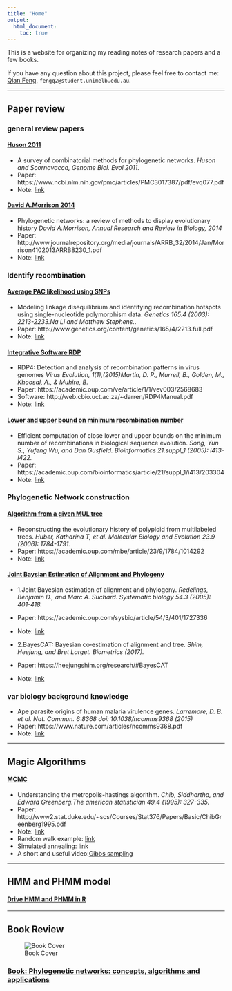 ```yaml
---
title: "Home"
output:
  html_document:
    toc: true
---
```


This is a website for organizing my reading notes of research papers and a few books.

If you have any question about this project, please feel free to contact me:
[Qian Feng](https://qianfeng2.github.io), `fengq2@student.unimelb.edu.au`.

***

## Paper review

### general review papers

#### [Huson 2011]()

- A survey of combinatorial methods for phylogenetic networks. *Huson and Scornavacca, Genome Biol. Evol.2011*. 
- Paper: https://www.ncbi.nlm.nih.gov/pmc/articles/PMC3017387/pdf/evq077.pdf
- Note: [link](Huson2011paper.html)

#### [David A.Morrison 2014]()

- Phylogenetic networks: a review of methods to display evolutionary history *David A.Morrison, Annual Research and Review in Biology, 2014*
- Paper: http://www.journalrepository.org/media/journals/ARRB_32/2014/Jan/Morrison4102013ARRB8230_1.pdf
- Note: [link](morrison2014paper.html)

### Identify recombination

#### [Average PAC likelihood using SNPs]()

- Modeling linkage disequilibrium and identifying recombination hotspots using single-nucleotide polymorphism data.  *Genetics 165.4 (2003): 2213-2233.Na Li and Matthew Stephens.*.
- Paper: http://www.genetics.org/content/genetics/165/4/2213.full.pdf 
- Note: [link](PAC.html)

#### [Integrative Software RDP]()

- RDP4: Detection and analysis of recombination patterns in virus genomes *Virus Evolution, 1(1),(2015)Martin, D. P., Murrell, B., Golden, M., Khoosal, A., & Muhire, B.*
- Paper: https://academic.oup.com/ve/article/1/1/vev003/2568683
- Software: http://web.cbio.uct.ac.za/~darren/RDP4Manual.pdf
- Note: [link](RDP4.html)


#### [Lower and upper bound on minimum recombination number]()

- Efficient computation of close lower and upper bounds on the minimum number of recombinations in biological sequence evolution. *Song, Yun S., Yufeng Wu, and Dan Gusfield. Bioinformatics 21.suppl_1 (2005): i413-i422.*
- Paper: https://academic.oup.com/bioinformatics/article/21/suppl_1/i413/203304 
- Note: [link]()


### Phylogenetic Network construction

#### [Algorithm from a given MUL tree]()

- Reconstructing the evolutionary history of polyploid from multilabeled trees. *Huber, Katharina T, et al. Molecular Biology and Evolution 23.9 (2006): 1784-1791.*
- Paper: https://academic.oup.com/mbe/article/23/9/1784/1014292 
- Note: [link](MUL.html)

#### [Joint Baysian Estimation of Alignment and Phylogeny]()

- 1.Joint Bayesian estimation of alignment and phylogeny. *Redelings, Benjamin D., and Marc A. Suchard. Systematic biology 54.3 (2005): 401-418.*
- Paper: https://academic.oup.com/sysbio/article/54/3/401/1727336 
- Note: [link](jointestimation.html)

- 2.BayesCAT: Bayesian co‐estimation of alignment and tree. *Shim, Heejung, and Bret Larget. Biometrics (2017).*
- Paper: https://heejungshim.org/research/#BayesCAT 
- Note: [link]()

### var biology background knowledge
- Ape parasite origins of human malaria virulence genes. *Larremore, D. B. et al. Nat. Commun. 6:8368 doi: 10.1038/ncomms9368 (2015)*
- Paper: https://www.nature.com/articles/ncomms9368.pdf 
- Note: [link](larremore2016.html)



***
## Magic Algorithms
#### [MCMC]()
- Understanding the metropolis-hastings algorithm. *Chib, Siddhartha, and Edward Greenberg.The american statistician 49.4 (1995): 327-335.*
- Paper: http://www2.stat.duke.edu/~scs/Courses/Stat376/Papers/Basic/ChibGreenberg1995.pdf 
- Note: [link](MCMC.html)
- Random walk example: [link](randomwalk.html)
- Simulated annealing: [link](https://github.com/qianfeng2/PNcode/tree/master/code/simulated%20annealing)
- A short and useful video:[Gibbs sampling](https://www.youtube.com/watch?v=a_08GKWHFWo)


***
## HMM and PHMM model
#### [Drive HMM and PHMM in R](PHMM.html)



***
## Book Review
![Book Cover](cover.png)

### [Book: Phylogenetic networks: concepts, algorithms and applications](book1.html)
